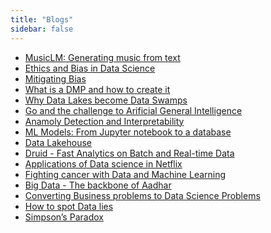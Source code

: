 ```yaml
---
title: "Blogs"
sidebar: false
---
```


* [MusicLM: Generating music from text](/nlp/MusicLM.qmd)
* [Ethics and Bias in Data Science](https://advaitha.github.io/2020/10/07/ethics_part_1.html) 
* [Mitigating Bias](https://advaitha.github.io/2020/10/09/Ethics-in-datascience-part-2.html)
* [What is a DMP and how to create it](https://www.linkedin.com/pulse/what-dmp-how-create-thulasiram-gunipati/)
* [Why Data Lakes become Data Swamps](/data_architecture/data_lake.qmd)
* [Go and the challenge to Arificial General Intelligence](https://www.upgrad.com/blog/go-and-the-challenge-to-artificial-general-intelligence/)
* [Anamoly Detection and Interpretability](https://www.linkedin.com/pulse/anomaly-detection-interpretability-2020-thulasiram-gunipati/)
* [ML Models: From Jupyter notebook to a database](https://www.linkedin.com/pulse/ml-models-from-jupyter-notebook-database-thulasiram-gunipati/)
* [Data Lakehouse](https://www.linkedin.com/pulse/data-lakehouse-powerhouse-future-thulasiram-gunipati/)
* [Druid - Fast Analytics on Batch and Real-time Data](https://www.linkedin.com/pulse/data-lakehouse-powerhouse-future-thulasiram-gunipati/)
* [Applications of Data science in Netflix](https://www.upgrad.com/blog/applications-of-data-science-and-machine-learning-in-netflix/)
* [Fighting cancer with Data and Machine Learning](https://www.upgrad.com/blog/big-data-machine-learning-against-cancer/)
* [Big Data - The backbone of Aadhar](https://www.upgrad.com/blog/the-backbone-of-aadhaar-big-data/)
* [Converting Business problems to Data Science Problems](https://www.upgrad.com/blog/converting-business-problems-to-data-science-problems/)
* [How to spot Data lies](https://www.upgrad.com/blog/data-manipulation-how-can-you-spot-data-lies/)
* [Simpson's Paradox](https://www.upgrad.com/blog/simpsons-paradox/)